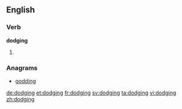 ==English==

===Verb===
'''dodging'''

# {{present participle of|dodge}}

===Anagrams===
* [[godding#English|godding]]

[[de:dodging]]
[[et:dodging]]
[[fr:dodging]]
[[sv:dodging]]
[[ta:dodging]]
[[vi:dodging]]
[[zh:dodging]]